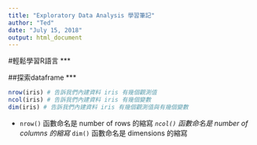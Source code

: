 ```yaml
---
title: "Exploratory Data Analysis 學習筆記"
author: "Ted"
date: "July 15, 2018"
output: html_document
---
```


#輕鬆學習R語言
***

##探索dataframe
***

```r
nrow(iris) # 告訴我們內建資料 iris 有幾個觀測值
ncol(iris) # 告訴我們內建資料 iris 有幾個變數
dim(iris) # 告訴我們內建資料 iris 有幾個觀測值與有幾個變數
```

* `nrow()` 函數命名是 number of rows 的縮寫
*`ncol()` 函數命名是 number of columns 的縮寫
*`dim()` 函數命名是 dimensions 的縮寫


